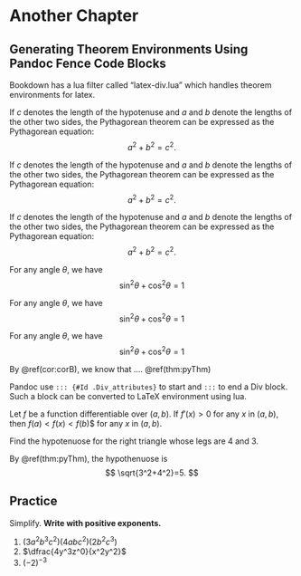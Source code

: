 # Another Chapter

## Generating Theorem Environments Using Pandoc Fence Code Blocks

Bookdown has a lua filter called "latex-div.lua" which handles theorem environments for latex.

::: {.thm title="Pythagorean Theorem"}

If $c$ denotes the length of the hypotenuse and $a$
 and $b$ denote the lengths of the other two sides,
 the Pythagorean theorem can be expressed as the Pythagorean equation:
$$a^2+b^2=c^2.$$

:::

::: {.rmdtheorem}

If $c$ denotes the length of the hypotenuse and $a$
 and $b$ denote the lengths of the other two sides,
 the Pythagorean theorem can be expressed as the Pythagorean equation:
$$a^2+b^2=c^2.$$

:::

::: {.rmdthm}

If $c$ denotes the length of the hypotenuse and $a$
 and $b$ denote the lengths of the other two sides,
 the Pythagorean theorem can be expressed as the Pythagorean equation:
$$a^2+b^2=c^2.$$

:::

::: {.cor}

For any angle $\theta$, we have
$$
\sin^2\theta+\cos^2\theta=1
$$

:::

::: {.rmdcor title="Corollary A"}

For any angle $\theta$, we have
$$
\sin^2\theta+\cos^2\theta=1
$$

:::

::: {.rmdcor label="corB"}

For any angle $\theta$, we have
$$
\sin^2\theta+\cos^2\theta=1
$$

:::

By \@ref(cor:corB), we know that .... \@ref(thm:pyThm)

::: {.lem}

Pandoc use `::: {#Id .Div_attributes}` to start and `:::`
 to end a Div block. Such a block can be converted
  to LaTeX environment using lua.

:::

::: {.rmdprop}

Let $f$ be a function differentiable over $(a, b)$. If $f'(x)>0$ for any $x$ in $(a, b)$, then $f(a)<f(x)<f(b)$$ for any $x$ in $(a,b)$.

:::

::: {.exam}
Find the hypotenuose for the right triangle whose legs are 4 and 3.
:::

:::{.sol}
By \@ref(thm:pyThm), the hypothenuose is
$$
\sqrt{3^2+4^2}=5.
$$
:::

\newpage

## Practice

:::{.exer}

Simplify. **Write with positive exponents.**

1. $(3a^2b^3c^2)(4abc^2)(2b^2c^3)$
2. $\dfrac{4y^3z^0}{x^2y^2}$
3. $(-2)^{-3}$

:::
